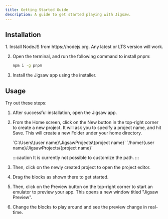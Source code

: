 ```yaml
---
title: Getting Started Guide
description: A guide to get started playing with Jigsaw.
---
```


## Installation
<Steps>
1. Install NodeJS from https://nodejs.org. Any latest or LTS version will work.

2. Open the terminal, and run the following command to install pnpm:
    ```sh title="Install pnpm"
    npm i -g pnpm
    ```

3. Install the Jigsaw app using the installer.
    <CardGrid>
        <LinkCard title="Download Jigsaw" href="/#download" />
    </CardGrid>
</Steps>

## Usage
Try out these steps:
<Steps>
1. After successful installation, open the Jigsaw app.

2. From the Home screen, click on the New button in the top-right corner to create a new project. It will ask you to specify a project name, and hit Save. This will create a new Folder under your home directory. 

    <Tabs>
    <TabItem label="Windows" icon="seti:windows">
        `C:\Users\{user name}\JigsawProjects\{project name}`
    </TabItem>
    <TabItem label="macOS / Linux">
        `/home/{user name}/JigsawProjects/{project name}`
    </TabItem>
    </Tabs>

    :::caution
    It is currently not possible to customize the path.
    :::

3. Then, click on the newly created project to open the project editor.

4. Drag the blocks as shown there to get started.

5. Then, click on the Preview button on the top-right corner to start an emulator to preview your app. This opens a new window titled "Jigsaw Preview".

6. Change the blocks to play around and see the preview change in real-time.
</Steps>
